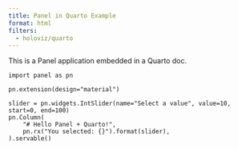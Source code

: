 ```yaml
---
title: Panel in Quarto Example
format: html
filters:
  - holoviz/quarto
---
```


This is a Panel application embedded in a Quarto doc.

```panel-app-python
import panel as pn

pn.extension(design="material")

slider = pn.widgets.IntSlider(name="Select a value", value=10, start=0, end=100)
pn.Column(
    "# Hello Panel + Quarto!",
    pn.rx("You selected: {}").format(slider),
).servable()
```